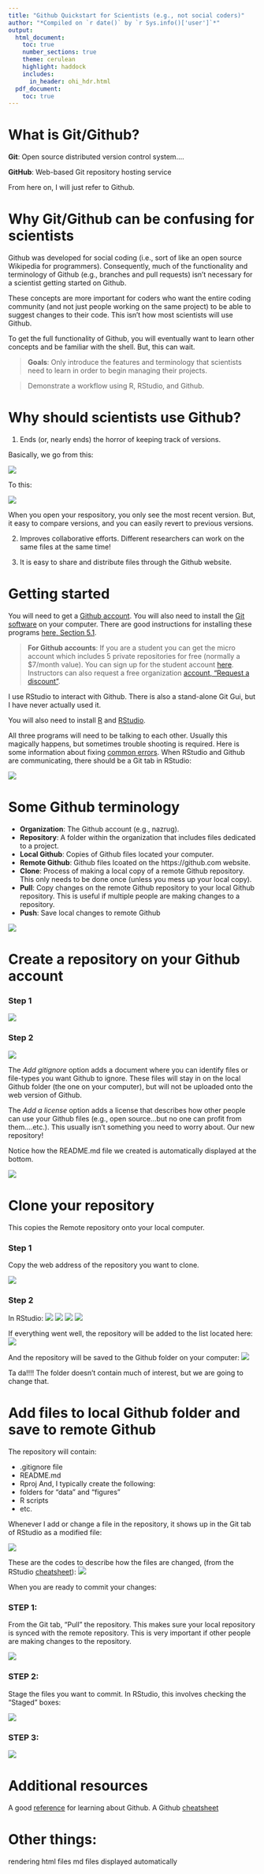 ```yaml
---
title: "Github Quickstart for Scientists (e.g., not social coders)"
author: "*Compiled on `r date()` by `r Sys.info()['user']`*"
output: 
  html_document:
    toc: true
    number_sections: true
    theme: cerulean
    highlight: haddock
    includes: 
      in_header: ohi_hdr.html
  pdf_document:
    toc: true
---
```


# What is Git/Github?

**Git**: Open source distributed version control system....

**GitHub**: Web-based Git repository hosting service

From here on, I will just refer to Github.

# Why Git/Github can be confusing for scientists
Github was developed for social coding (i.e., sort of like an open source Wikipedia for programmers). Consequently, much of the functionality and terminology of Github (e.g., branches and pull requests) isn’t necessary for a scientist getting started on Github.  

These concepts are more important for coders who want the entire coding community (and not just people working on the same project) to be able to suggest changes to their code.  This isn’t how most scientists will use Github.  

To get the full functionality of Github, you will eventually want to learn other concepts and be familiar with the shell.  But, this can wait.  

> **Goals**: Only introduce the features and terminology that scientists need to learn in order to begin managing their projects.

> Demonstrate a workflow using R, RStudio, and Github.


# Why should scientists use Github?

1. Ends (or, nearly ends) the horror of keeping track of versions.

Basically, we go from this:

![](images/MessySaves.png)

To this:

![](images/GitOrganization.png)

When you open your respository, you only see the most recent version.  But, it easy to compare versions, and you can easily revert to previous versions. 

2. Improves collaborative efforts.  Different researchers can work on the same files at the same time!

3. It is easy to share and distribute files through the Github website.

# Getting started
You will need to get a [Github account](https://github.com).  You will also need to install the [Git software](https://git-scm.com/downloads) on your computer.  There are good instructions for installing these programs [here, Section 5.1](http://ohi-science.org/manual/#toolbox-software).

> **For Github accounts**: If you are a student you can get the micro account which includes 5 private repositories for free (normally a $7/month value).  You can sign up for the student account [here](https://education.github.com/pack).  Instructors can also request a free organization [account, "Request a discount"](https://education.github.com/).

I use RStudio to interact with Github.  There is also a stand-alone Git Gui, but I have never actually used it. 

You will also need to install [R](https://cran.r-project.org/) and [RStudio](https://www.rstudio.com/products/RStudio/). 

All three programs will need to be talking to each other.  Usually this magically happens, but sometimes trouble shooting is required.  Here is some information about fixing [common errors](http://ohi-science.org/manual/#toolbox-troubleshooting). 
When RStudio and Github are communicating, there should be a Git tab in RStudio:

![](images/Rstudio_and_Git_tab.png)

# Some Github terminology

* **Organization**: The Github account (e.g., nazrug).
* **Repository**: A folder within the organization that includes files dedicated to a project.
* **Local Github**: Copies of Github files located your computer.
* **Remote Github**: Github files lcoated on the https://github.com website.
* **Clone**: Process of making a local copy of a remote Github repository.  This only needs to be done once (unless you mess up your local copy).
* **Pull**: Copy changes on the remote Github repository to your local Github repository.  This is useful if multiple people are making changes to a repository.
* **Push**: Save local changes to remote Github

![](images/push_pull_clone.png)

# Create a repository on your Github account
### Step 1
![](images/create_repository.png)

### Step 2
![](images/create_repository_2.png)

The *Add gitignore* option adds a document where you can identify files or file-types you want Github to ignore. These files will stay in on the local Github folder (the one on your computer), but will not be uploaded onto the web version of Github.

The *Add a license* option adds a license that describes how other people can use your Github files (e.g., open source…but no one can profit from them….etc.).  This usually isn’t something you need to worry about.
Our new repository!  

Notice how the README.md file we created is automatically displayed at the bottom.

![](images/new_repository.png)

# Clone your repository
This copies the Remote repository onto your local computer.

### Step 1
Copy the web address of the repository you want to clone.

![](images/clone_step1.png)

### Step 2
In RStudio:
![](images/new_project_1.png)
![](images/new_project_2.png)
![](images/new_project_3.png)
![](images/new_project_4.png)

If everything went well, the repository will be added to the list located here:
![](images/select_project.png)

And the repository will be saved to the Github folder on your computer:
![](images/cloned_repository.png)

Ta da!!!!  The folder doesn't contain much of interest, but we are going to change that.

# Add files to local Github folder and save to remote Github
The repository will contain:

* .gitignore file
* README.md
* Rproj
And, I typically create the following:
* folders for "data" and "figures"  
* R scripts
* etc.

Whenever I add or change a file in the repository, it shows up in the Git tab of RStudio as a modified file:

![](images/modify_files.png)

These are the codes to describe how the files are changed, (from the RStudio [cheatsheet](http://www.rstudio.com/wp-content/uploads/2016/01/rstudio-IDE-cheatsheet.pdf)):
![](images/modified.png)

When you are ready to commit your changes:

### STEP 1: 
From the Git tab, "Pull" the repository.  This makes sure your local repository is synced with the remote repository.  This is very important if other people are making changes to the repository.

![](images/pull.png)

### STEP 2:
Stage the files you want to commit.  In RStudio, this involves checking the "Staged" boxes:

![](images/staged.png)

### STEP 3:
![](images/commit.png)



# Additional resources
A good [reference](https://git-scm.com/book/en/v2) for learning about Github.
A Github [cheatsheet](https://training.github.com/kit/downloads/github-git-cheat-sheet.pdf)


# Other things:
rendering html files
md files displayed automatically